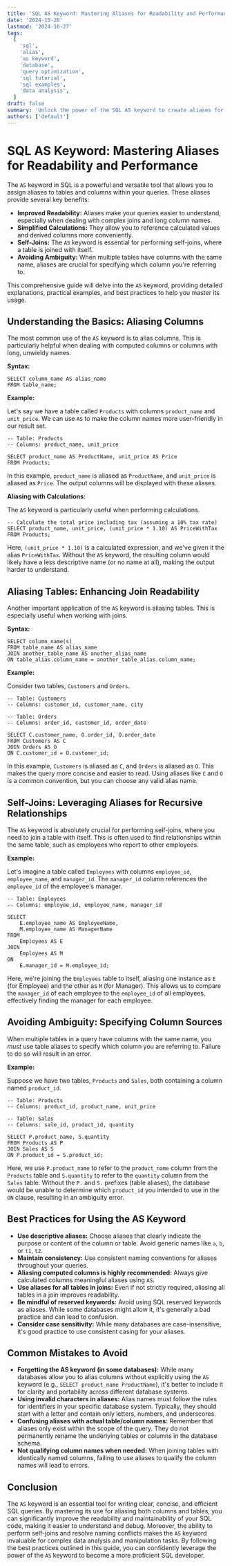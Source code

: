 ```yaml
---
title: 'SQL AS Keyword: Mastering Aliases for Readability and Performance'
date: '2024-10-26'
lastmod: '2024-10-27'
tags:
  [
    'sql',
    'alias',
    'as keyword',
    'database',
    'query optimization',
    'sql tutorial',
    'sql examples',
    'data analysis',
  ]
draft: false
summary: 'Unlock the power of the SQL AS keyword to create aliases for tables and columns, enhancing query readability and streamlining complex calculations. Learn with detailed examples and best practices for improved SQL performance.'
authors: ['default']
---
```


# SQL AS Keyword: Mastering Aliases for Readability and Performance

The `AS` keyword in SQL is a powerful and versatile tool that allows you to assign aliases to tables and columns within your queries. These aliases provide several key benefits:

- **Improved Readability:** Aliases make your queries easier to understand, especially when dealing with complex joins and long column names.
- **Simplified Calculations:** They allow you to reference calculated values and derived columns more conveniently.
- **Self-Joins:** The `AS` keyword is essential for performing self-joins, where a table is joined with itself.
- **Avoiding Ambiguity:** When multiple tables have columns with the same name, aliases are crucial for specifying which column you're referring to.

This comprehensive guide will delve into the `AS` keyword, providing detailed explanations, practical examples, and best practices to help you master its usage.

## Understanding the Basics: Aliasing Columns

The most common use of the `AS` keyword is to alias columns. This is particularly helpful when dealing with computed columns or columns with long, unwieldy names.

**Syntax:**

```plaintext
SELECT column_name AS alias_name
FROM table_name;
```

**Example:**

Let's say we have a table called `Products` with columns `product_name` and `unit_price`. We can use `AS` to make the column names more user-friendly in our result set.

```plaintext
-- Table: Products
-- Columns: product_name, unit_price

SELECT product_name AS ProductName, unit_price AS Price
FROM Products;
```

In this example, `product_name` is aliased as `ProductName`, and `unit_price` is aliased as `Price`. The output columns will be displayed with these aliases.

**Aliasing with Calculations:**

The `AS` keyword is particularly useful when performing calculations.

```plaintext
-- Calculate the total price including tax (assuming a 10% tax rate)
SELECT product_name, unit_price, (unit_price * 1.10) AS PriceWithTax
FROM Products;
```

Here, `(unit_price * 1.10)` is a calculated expression, and we've given it the alias `PriceWithTax`. Without the `AS` keyword, the resulting column would likely have a less descriptive name (or no name at all), making the output harder to understand.

## Aliasing Tables: Enhancing Join Readability

Another important application of the `AS` keyword is aliasing tables. This is especially useful when working with joins.

**Syntax:**

```plaintext
SELECT column_name(s)
FROM table_name AS alias_name
JOIN another_table_name AS another_alias_name
ON table_alias.column_name = another_table_alias.column_name;
```

**Example:**

Consider two tables, `Customers` and `Orders`.

```plaintext
-- Table: Customers
-- Columns: customer_id, customer_name, city

-- Table: Orders
-- Columns: order_id, customer_id, order_date

SELECT C.customer_name, O.order_id, O.order_date
FROM Customers AS C
JOIN Orders AS O
ON C.customer_id = O.customer_id;
```

In this example, `Customers` is aliased as `C`, and `Orders` is aliased as `O`. This makes the query more concise and easier to read. Using aliases like `C` and `O` is a common convention, but you can choose any valid alias name.

## Self-Joins: Leveraging Aliases for Recursive Relationships

The `AS` keyword is absolutely crucial for performing self-joins, where you need to join a table with itself. This is often used to find relationships within the same table, such as employees who report to other employees.

**Example:**

Let's imagine a table called `Employees` with columns `employee_id`, `employee_name`, and `manager_id`. The `manager_id` column references the `employee_id` of the employee's manager.

```plaintext
-- Table: Employees
-- Columns: employee_id, employee_name, manager_id

SELECT
    E.employee_name AS EmployeeName,
    M.employee_name AS ManagerName
FROM
    Employees AS E
JOIN
    Employees AS M
ON
    E.manager_id = M.employee_id;
```

Here, we're joining the `Employees` table to itself, aliasing one instance as `E` (for Employee) and the other as `M` (for Manager). This allows us to compare the `manager_id` of each employee to the `employee_id` of all employees, effectively finding the manager for each employee.

## Avoiding Ambiguity: Specifying Column Sources

When multiple tables in a query have columns with the same name, you _must_ use table aliases to specify which column you are referring to. Failure to do so will result in an error.

**Example:**

Suppose we have two tables, `Products` and `Sales`, both containing a column named `product_id`.

```plaintext
-- Table: Products
-- Columns: product_id, product_name, unit_price

-- Table: Sales
-- Columns: sale_id, product_id, quantity

SELECT P.product_name, S.quantity
FROM Products AS P
JOIN Sales AS S
ON P.product_id = S.product_id;
```

Here, we use `P.product_name` to refer to the `product_name` column from the `Products` table and `S.quantity` to refer to the `quantity` column from the `Sales` table. Without the `P.` and `S.` prefixes (table aliases), the database would be unable to determine which `product_id` you intended to use in the `ON` clause, resulting in an ambiguity error.

## Best Practices for Using the AS Keyword

- **Use descriptive aliases:** Choose aliases that clearly indicate the purpose or content of the column or table. Avoid generic names like `a`, `b`, or `t1`, `t2`.
- **Maintain consistency:** Use consistent naming conventions for aliases throughout your queries.
- **Aliasing computed columns is highly recommended:** Always give calculated columns meaningful aliases using `AS`.
- **Use aliases for all tables in joins:** Even if not strictly required, aliasing all tables in a join improves readability.
- **Be mindful of reserved keywords:** Avoid using SQL reserved keywords as aliases. While some databases might allow it, it's generally a bad practice and can lead to confusion.
- **Consider case sensitivity:** While many databases are case-insensitive, it's good practice to use consistent casing for your aliases.

## Common Mistakes to Avoid

- **Forgetting the AS keyword (in some databases):** While many databases allow you to alias columns without explicitly using the `AS` keyword (e.g., `SELECT product_name ProductName`), it's better to include it for clarity and portability across different database systems.
- **Using invalid characters in aliases:** Alias names must follow the rules for identifiers in your specific database system. Typically, they should start with a letter and contain only letters, numbers, and underscores.
- **Confusing aliases with actual table/column names:** Remember that aliases only exist within the scope of the query. They do not permanently rename the underlying tables or columns in the database schema.
- **Not qualifying column names when needed:** When joining tables with identically named columns, failing to use aliases to qualify the column names will lead to errors.

## Conclusion

The `AS` keyword is an essential tool for writing clear, concise, and efficient SQL queries. By mastering its use for aliasing both columns and tables, you can significantly improve the readability and maintainability of your SQL code, making it easier to understand and debug. Moreover, the ability to perform self-joins and resolve naming conflicts makes the `AS` keyword invaluable for complex data analysis and manipulation tasks. By following the best practices outlined in this guide, you can confidently leverage the power of the `AS` keyword to become a more proficient SQL developer.
